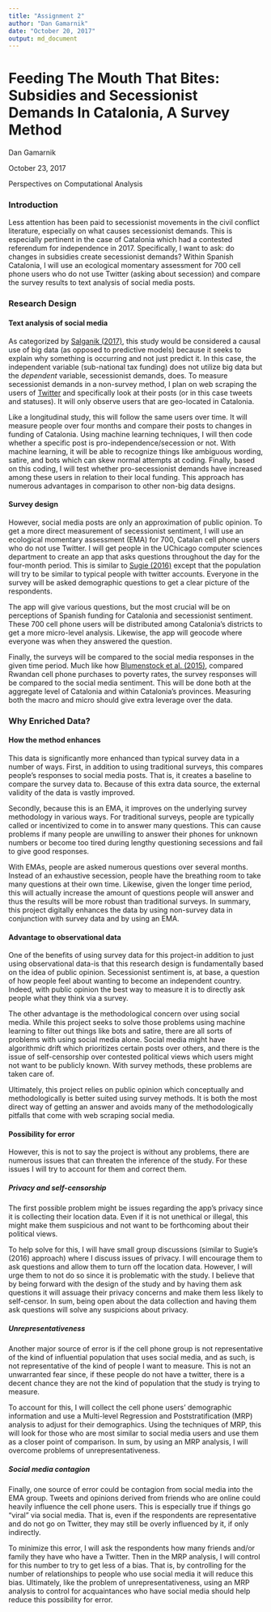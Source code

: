 ```yaml
---
title: "Assignment 2"
author: "Dan Gamarnik"
date: "October 20, 2017"
output: md_document
---
```


# Feeding The Mouth That Bites: Subsidies and Secessionist Demands In Catalonia, A Survey Method

Dan Gamarnik

October 23, 2017

Perspectives on Computational Analysis

### Introduction

Less attention has been paid to secessionist movements in the civil conflict literature, especially on what causes secessionist demands. This is especially pertinent in the case of Catalonia which had a contested referendum for independence in 2017. Specifically, I want to ask: do changes in subsidies create secessionist demands? Within Spanish Catalonia, I will use an ecological momentary assessment for 700 cell phone users who do not use Twitter (asking about secession) and compare the survey results to text analysis of social media posts.

### Research Design

#### Text analysis of social media

As categorized by [Salganik (2017)](http://www.bitbybitbook.com/en/observing-behavior/designs/forecasting/), this study would be considered a causal use of big data (as opposed to predictive models) because it seeks to explain why something is occurring and not just predict it. In this case, the independent variable (sub-national tax funding) does not utilize big data but the *dependent* variable, secessionist demands, does. To measure secessionist demands in a non-survey method, I plan on web scraping the users of [Twitter](https://twitter.com/) and specifically look at their posts (or in this case tweets and statuses). It will only observe users that are geo-located in Catalonia.

Like a longitudinal study, this will follow the same users over time. It will measure people over four months and compare their posts to changes in funding of Catalonia. Using machine learning techniques, I will then code whether a specific post is pro-independence/secession or not. With machine learning, it will be able to recognize things like ambiguous wording, satire, and bots which can skew normal attempts at coding. Finally, based on this coding, I will test whether pro-secessionist demands have increased among these users in relation to their local funding. This approach has numerous advantages in comparison to other non-big data designs.

#### Survey design

However, social media posts are only an approximation of public opinion. To get a more direct measurement of secessionist sentiment, I will use an ecological momentary assessment (EMA) for 700, Catalan cell phone users who do not use Twitter. I will get people in the UChicago computer sciences department to create an app that asks questions throughout the day for the four-month period. This is similar to [Sugie (2016)](http://journals.sagepub.com.proxy.uchicago.edu/doi/full/10.1177/0049124115626176) except that the population will try to be similar to typical people with twitter accounts. Everyone in the survey will be asked demographic questions to get a clear picture of the respondents.

The app will give various questions, but the most crucial will be on perceptions of Spanish funding for Catalonia and secessionist sentiment. These 700 cell phone users will be distributed among Catalonia's districts to get a more micro-level analysis. Likewise, the app will geocode where everyone was when they answered the question.

Finally, the surveys will be compared to the social media responses in the given time period. Much like how [Blumenstock et al. (2015)](http://science.sciencemag.org/content/350/6264/1073), compared Rwandan cell phone purchases to poverty rates, the survey responses will be compared to the social media sentiment. This will be done both at the aggregate level of Catalonia and within Catalonia's provinces. Measuring both the macro and micro should give extra leverage over the data.

### Why Enriched Data?

#### How the method enhances

This data is significantly more enhanced than typical survey data in a number of ways. First, in addition to using traditional surveys, this compares people's responses to social media posts. That is, it creates a baseline to compare the survey data to. Because of this extra data source, the external validity of the data is vastly improved.

Secondly, because this is an EMA, it improves on the underlying survey methodology in various ways. For traditional surveys, people are typically called or incentivized to come in to answer many questions. This can cause problems if many people are unwilling to answer their phones for unknown numbers or become too tired during lengthy questioning secessions and fail to give good responses.

With EMAs, people are asked numerous questions over several months. Instead of an exhaustive secession, people have the breathing room to take many questions at their own time. Likewise, given the longer time period, this will actually increase the amount of questions people will answer and thus the results will be more robust than traditional surveys. In summary, this project digitally enhances the data by using non-survey data in conjunction with survey data and by using an EMA.

#### Advantage to observational data

One of the benefits of using survey data for this project-in addition to just using observational data-is that this research design is fundamentally based on the idea of public opinion. Secessionist sentiment is, at base, a question of how people feel about wanting to become an independent country. Indeed, with public opinion the best way to measure it is to directly ask people what they think via a survey.

The other advantage is the methodological concern over using social media. While this project seeks to solve those problems using machine learning to filter out things like bots and satire, there are all sorts of problems with using social media alone. Social media might have algorithmic drift which prioritizes certain posts over others, and there is the issue of self-censorship over contested political views which users might not want to be publicly known. With survey methods, these problems are taken care of.

Ultimately, this project relies on public opinion which conceptually and methodologically is better suited using survey methods. It is both the most direct way of getting an answer and avoids many of the methodologically pitfalls that come with web scraping social media.

#### Possibility for error

However, this is not to say the project is without any problems, there are numerous issues that can threaten the inference of the study. For these issues I will try to account for them and correct them.

##### Privacy and self-censorship

The first possible problem might be issues regarding the app's privacy since it is collecting their location data. Even if it is not unethical or illegal, this might make them suspicious and not want to be forthcoming about their political views.

To help solve for this, I will have small group discussions (similar to Sugie's (2016) approach) where I discuss issues of privacy. I will encourage them to ask questions and allow them to turn off the location data. However, I will urge them to not do so since it is problematic with the study. I believe that by being forward with the design of the study and by having them ask questions it will assuage their privacy concerns and make them less likely to self-censor. In sum, being open about the data collection and having them ask questions will solve any suspicions about privacy.

##### Unrepresentativeness

Another major source of error is if the cell phone group is not representative of the kind of influential population that uses social media, and as such, is not representative of the kind of people I want to measure. This is not an unwarranted fear since, if these people do not have a twitter, there is a decent chance they are not the kind of population that the study is trying to measure.

To account for this, I will collect the cell phone users' demographic information and use a Multi-level Regression and Poststratification (MRP) analysis to adjust for their demographics. Using the techniques of MRP, this will look for those who are most similar to social media users and use them as a closer point of comparison. In sum, by using an MRP analysis, I will overcome problems of unrepresentativeness.

##### Social media contagion

Finally, one source of error could be contagion from social media into the EMA group. Tweets and opinions derived from friends who are online could heavily influence the cell phone users. This is especially true if things go "viral" via social media. That is, even if the respondents are representative and do not go on Twitter, they may still be overly influenced by it, if only indirectly.

To minimize this error, I will ask the respondents how many friends and/or family they have who have a Twitter. Then in the MRP analysis, I will control for this number to try to get less of a bias. That is, by controlling for the number of relationships to people who use social media it will reduce this bias. Ultimately, like the problem of unrepresentativeness, using an MRP analysis to control for acquaintances who have social media should help reduce this possibility for error.
